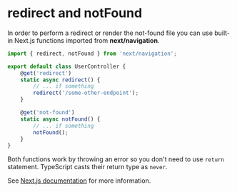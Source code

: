 # redirect and notFound

In order to perform a redirect or render the not-found file you can use built-in Next.js functions imported from **next/navigation**.

```ts
import { redirect, notFound } from 'next/navigation';

export default class UserController {
    @get('redirect') 
    static async redirect() {
        // ... if something
        redirect('/some-other-endpoint');
    }

    @get('not-found') 
    static async notFound() {
        // ... if something
        notFound();
    }
}
```

Both functions work by throwing an error so you don't need to use `return` statement. TypeScript casts their return type as `never`.

See [Next.js documentation](https://nextjs.org/docs/app/building-your-application/routing/redirecting) for more information.